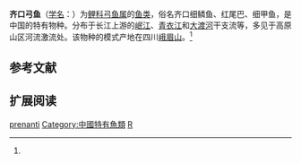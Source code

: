 {{Speciesbox
| name = 齐口弓鱼
| status = 
| status_system = 
| image = 
| genus = Racoma
| species = prenanti
| authority = [[张春霖|Tchang]], 1930<ref name='id6237'>{{cite web| url =http://www.bioinfo.cn/db05/BjdwSpecies.php?action=view&id=6237| title =齐口弓鱼| work =中国动物物种编目数据库| publisher =中国科学院微生物研究所| author =中国科学院动物研究所| accessdate =2009-04-11| deadurl =yes| archiveurl =https://web.archive.org/web/20160305052043/http://www.bioinfo.cn/db05/BjdwSpecies.php?action=view&id=6237| archivedate =2016-03-05}}</ref>
}}

'''齐口弓鱼'''（[[学名|学名]]：{{lang|la|''Racoma prenanti''}}）为[[鲤科|鲤科]][[弓鱼属|弓鱼属]]的[[鱼类|鱼类]]，俗名齐口细鳞鱼、红尾巴、细甲鱼，是中国的特有物种。分布于长江上游的[[岷江|岷江]]、[[青衣江|青衣江]]和[[大渡河|大渡河]]干支流等，多见于高原山区河流激流处。该物种的模式产地在四川[[峨眉山|峨眉山]]。<ref name='id6237'/>

== 参考文献 ==
{{reflist}}

== 扩展阅读 ==
{{refbegin}}
{{wikispecies-inline|Racoma prenanti|齐口弓鱼}}
{{refend}}
{{Taxonbar|from=Q3753911}}

[[Category:弓鱼属|prenanti]]
[[Category:中國特有魚類|Category:中國特有魚類]]
[[Category:1930年描述的魚類|R]]


{{鯉形目小作品}}